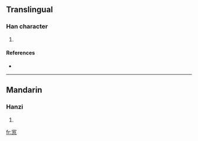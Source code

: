 ==Translingual==

===Han character===
{{Han char|rn=61|rad=心|as=08|sn=12|four=0033<sub>7</sub>|canj=十口口心 (JRRP)}}

# {{defn|Han|sort=心08}}

====References====
* {{Han ref|kx=0389.090|dkj=10734|dj=0722.140|hdz=42312.050|uh=60B9|ud=24761|bh=D8F9|bd=55545}}

----

==Mandarin==

===Hanzi===
{{cmn-hanzi|pin=[[guàn]] ([[guan4]])|wg=kuan<sup>4</sup>}}

# {{defn|Mandarin}}

[[fr:悹]]